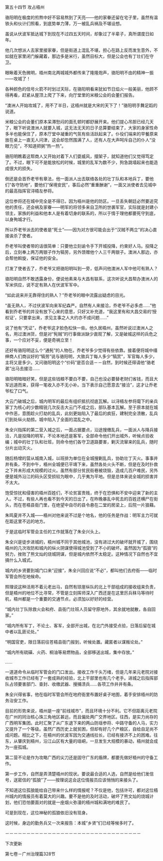 

第五十四节 攻占梧州

骆阳明在极度的煎熬中好不容易熬到了天亮――他的家眷还留在宅子里，虽然有温铁头和伙计们照看，到底势单力薄，万一被乱兵祸及不堪设想。

虽说从伏波军抵达城下到现在不过四五天时间，却象过了半辈子，真所谓度日如年。

他几次想派人去家里接家眷，但是街道上混乱不堪，担心在路上反而发生意外，不如就在家里闭门躲藏着，那边多是米行，虽然目标大，但是公会也有丁壮们在守卫。

眼瞅着天色微明，梧州南北两城城外都传来了隆隆炮声，骆阳明不由的精神一振――攻城了！

各种颜色的信号火箭不时划过天际，在骆阳明看来犹如节日焰火一般美丽，他顾不得再看，赶紧从屋顶上爬了下来，向厅堂里的米粮公会的会董们报告。

“澳洲人开始攻城了，用不了半日，这梧州就是大宋的天下了！”骆阳明手舞足蹈的说道。

米粮公会的会董们原本呆滞愁闷的面孔顿时都舒展开来。他们提心吊胆已经几天了，眼下听说澳洲人就要入城，这无法无天的日子总算要结束了，大家的身家性命多半也能保住了，原本厅堂中凝重的气氛有些活跃起来了。仆役们端来的早餐原来放在桌上一直无人问津，这会却忽然围满了人，还有人在大声呵斥自己的仆人“没眼力见”，不知道把粥“热一热”。

骆阳明瞧着这帮商人又开始对着下人们耍威风，摆架子，就知道他们又觉得笃定了。不过，眼下可不是能放松的时候，城里的乱军为数不少，狗急跳墙起来也能造成很大的损失。

倒还是会首乔老爷有章法，他一面派人出去联络各处的壮丁队和本地兵丁，要他们“各守防地”，要他们“保境安民”，事后必然“重重酬谢”，一面又派使者去见城中的最高指挥官浔梧左参将。

这位参将还在城中完全是不得已，因为梧州是他的防区。一旦丢失朝廷必然要追究他的责任，还会祸及家眷――明军的将领多来自卫所的世袭军官，实际就是封建小领主，家族的利益和他本人是有着切身的联系的，所以于情于理他都要死守到底，以身殉城才行。

所以乔老爷派去的使者是“死士”――因为对方很可能会出于“汉贼不两立”的决心直接诶杀了使者。

乔老爷叫使者带的话很简单：只要他立刻谕令手下开城投降，约束好人马。投降之后，立刻奉上两万两银子作为犒劳，另外馈赠他个人三千两银子。澳洲人那边，亦会帮他斡旋，保证他的安全。

打发了使者去了，乔老爷又把骆阳明叫到一旁，低声问他澳洲人军中他可有熟人？

骆阳明自然不敢透露身份，便说他素来与大昌有联系，这次听说大昌帮办澳洲人的军米供应，说不定有熟人在伏波军军中。

“如此说来并无靠得住的熟人？”乔老爷的眼中流露出疑虑的目光。

“虽无熟人，不过伏波军向来军纪森严。自然有人来接洽，乔老爷不必多虑……”他看到乔老爷的并没有放下心来的意思，只好又补充道，“我这里有和大昌交易的‘授权证’，只要拿出来，求见主事之人大约亦不成问题……”

说了他有“凭证”，乔老爷这才脸色松快一些。他久居梧州，虽然听说过澳洲人之名，用过澳洲货，但是对“髡贼”的行事做派缺少直观了解，又是破城这样的兵危之事，一个应对不妥，便是奇祸立至！

还好有骆阳明这么个“通髡”的人物在。乔老爷多少觉得有些依靠。接着便将城中缙绅商人们商议好的“犒劳”说与骆阳明，大致兵丁每人多少“犒赏”，军官每人多少，主将又是多少。又问骆阳明这个“价码”是否合适－－自然，到时候还得请他“骆老弟”出马去接洽……

骆阳明暗暗好笑，但是这些钱粮不要白不要，自己也没必要替老财们省钱，而且大军远道而来，获得一笔收入亦不无小补。当下表示自己愿意去“接洽”，这才让乔老爷松了口气。

大云门破城之后，城内明军的最后有组织抵抗彻底瓦解。以浔梧左参将麾下的亲兵家丁为核心的少数精锐几次反击大云门不成之后，部队基本瓦解。至于原本就在城中作恶，意图趁火打劫的乱兵，此刻更始陷入了最后的疯狂，建制完全溃散，乱兵们到处纵火劫掠。城中陷入了全面的混乱之中。

朱全兴指挥的第二营入城之后，一面占据要点，沿途搜缴乱兵，一面派人与降兵接洽，凡是投降的明军，不论本地还是客军，全部命令他们开出城外，听候点验收编；城中的壮丁队和壮班，则命令他们各守卫道路要害，剿灭流窜来的乱兵，随时分片出动灭火。

随后杨增的营从城南入城，以班排为单位在全城搜剿乱兵，协助壮丁灭火。事事井井有条，不到中午，梧州全城便已平靖下来，虽然各处火头不断，但是在及时扑救之下并未形成大规模的过火。虽然有部分贫民街巷被烧毁，造成几百户难民，另外便是城外沿江的码头区受损较为眼中，几乎夷为平地。但是总体来说全城的损害并不太大。

饱受惊扰和侵害的梧州百姓们，不论贫富贵贱，终于在恐惧和不安中迎来了新的主人。不过，有些人再也看不到今天的日出了，在昨晚暴乱中死去的百姓还横尸在街头，而在苍梧县衙门里，在绝望中自尽的县令悬在二堂的房梁上，后院一片狼藉。

朱鸣夏并不入城――梧州对他来说不过是个地名，他的任务是作战：明军主力可就在距这里不远的地方。

于是这临时军管会主任的工作就落在了朱全兴头上。

朱全兴是徒步进城的，梧州城不同于其他城池，没有进过大的破坏就开城了，围绕梧州的几次攻防和城内的纵火阴谋使得城池受到了不小的破坏。虽然因为“孤狼”的努力，挫败了熊文灿的烧城阴谋，但是城内依然不太稳定。这种情况下自然也不宜搞什么入城式。

城内的乡贤要到城门口来“迎接”，朱全兴回应说“不必”，都叫他们去府衙――临时军管会所在地候命。

照理说这种活用不着元老出马，自然有琼崖纵队的北上干部组成的接收组来负责，但是梧州的地位不比寻常，不管是立刻挥师深入广西还是在这里厉兵秣马等待时机，梧州都是一个重要的交通节点，必须加以好好的经营。

“城内壮丁队除救火会和府、县衙门壮班人员留守原地外，其余就地就散，各自回家。”

“城内所有军丁，不论土、客军，全部开出城，在北门外接受点验，日落后留在城中者以乱匪论处。”

“明国官吏，限日落前往苍梧县衙门报到，听候处置。藏匿者以谋叛论处。”

“城内所有硫磺、火药、桐油等易燃物品，全部移送出城，集中存放。”

……

一道道命令从临时军管会的门口发出。接收工作千头万绪，但是几年来元老院对接收城市工作已经有了一套成熟的经验，北上干部里也有几个老手。进城之后指挥部队占领要害部门、查封、收缴武器、搜捕溃兵……各项工作井井有条。

朱全兴得省事，他在临时军管会所在地府衙里布置好桌子地图，着手安排梧州的防务治安工作。

目前的形势来说，梧州是一座“前线城市”，而且环境十分不利。它不但距离元老院在广州的同治核心珠三角地区甚远，而且偏处两广交界地区。往西，是实力尚存的广西明军集团。此时汇聚了从广东退下来的两山防瑶参将、中路守备的人马，实力又提升了一个等级。虽然广西历史上就贫困，但却有好几个产粮区，自给自足尚不成问题。相比之下，在梧州的伏波军因为交通线拉长，已经有接济不上的困难。往东，从肇庆到梧州，沿江山区有大量的瑶峒，一旦发生大规模的暴动，梧州就会成为一座孤城。

第二营不论是作为攻略广西的尖刀还是固守广东的盾牌，都要先做好梧州的守备工作。

第一步工作，自然是弄清楚梧州的现状。要说最合适的人选，自然是给他们发信号，送密信的“孤狼”了――按理说这会这位情报员应该悄悄的来接头了。

不知道这位孤狼能给自己带来什么样的情报呢？不仅是他，包括许可，都对这位梧州城内的情报员有着莫大的兴趣。要不是他的及时活动，破坏了熊文灿的烧城计划，他们恐怕要面对的就是一座烟火弥漫的梧州城和满地的难民了。

可是到现在，这位神秘的孤狼依旧没有现身。

这时候，身边的勤务兵又一次来报告：本城“乡贤”们已经等候多时了。

－－－－－－－－－－－－－－－－－－－－－－－－－－－－－－－－

下次更新

第七卷－广州治理篇328节

